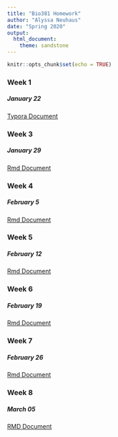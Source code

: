 ```yaml
---
title: "Bio381 Homework"
author: "Alyssa Neuhaus"
date: "Spring 2020"
output: 
  html_document: 
    theme: sandstone
---
```


```r
knitr::opts_chunk$set(echo = TRUE)
```
### Week 1 
##### January 22
[Typora Document](Homework01.html)

### Week 3 
##### January 29
[Rmd Document](hw3.html) 

### Week 4
##### February 5
[Rmd Document](Homework04.html)

### Week 5
##### February 12
[Rmd Document](Homework05.html) 

### Week 6
##### February 19
[Rmd Document](Homework06.html) 

### Week 7
##### February 26
[Rmd Document](HW07.html)

### Week 8 
##### March 05
[RMD Document](Homework08.html) 











